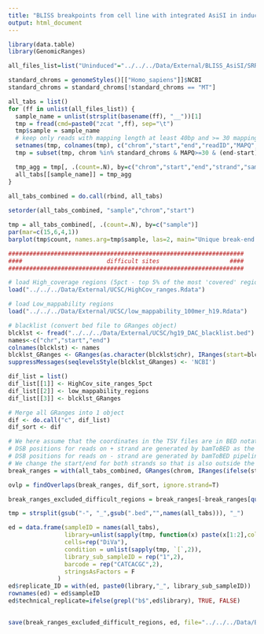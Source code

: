 ```yaml
---
title: "BLISS breakpoints from cell line with integrated AsiSI in induced/uninduced condition"
output: html_document
---
```


```r
library(data.table)
library(GenomicRanges)
```


```r
all_files_list=list("Uninduced"="../../../Data/External/BLISS_AsiSI/SRR5441981/BED/AsiSI_uninduced_positions.bed.gz","Induced"="../../../Data/External/BLISS_AsiSI/SRR5441980/BED/AsiSI_induced_positions.bed.gz")

standard_chroms = genomeStyles()[["Homo_sapiens"]]$NCBI
standard_chroms = standard_chroms[!standard_chroms == "MT"]

all_tabs = list()
for (ff in unlist(all_files_list)) {
  sample_name = unlist(strsplit(basename(ff), "__"))[1]
  tmp = fread(cmd=paste0("zcat ",ff), sep="\t")
  tmp$sample = sample_name
  # keep only reads with mapping length at least 40bp and >= 30 mapping quality
  setnames(tmp, colnames(tmp), c("chrom","start","end","readID","MAPQ","strand","sample"))
  tmp = subset(tmp, chrom %in% standard_chroms & MAPQ>=30 & (end-start) > 40)

  tmp_agg = tmp[, .(count=.N), by=c("chrom","start","end","strand","sample")]
  all_tabs[[sample_name]] = tmp_agg
}
  
all_tabs_combined = do.call(rbind, all_tabs)

setorder(all_tabs_combined, "sample","chrom","start")

```

```r
tmp = all_tabs_combined[, .(count=.N), by=c("sample")] 
par(mar=c(15,6,4,1))
barplot(tmp$count, names.arg=tmp$sample, las=2, main="Unique break-end site counts per sample")
```


```r
###################################################################
####                        difficult sites                    ####
###################################################################

# load High_coverage regions (5pct - top 5% of the most 'covered' regions; 1pct - top 1% of the most 'covered' regions)
load("../../../Data/External/UCSC/HighCov_ranges.Rdata")

# load Low_mappability regions
load("../../../Data/External/UCSC/low_mappability_100mer_h19.Rdata")

# blacklist (convert bed file to GRanges object)
blcklst <- fread("../../../Data/External/UCSC/hg19_DAC_blacklist.bed")
names<-c("chr","start","end")
colnames(blcklst) <- names
blcklst_GRanges <- GRanges(as.character(blcklst$chr), IRanges(start=blcklst$start, end=blcklst$end))
suppressMessages(seqlevelsStyle(blcklst_GRanges) <- 'NCBI')

dif_list = list()
dif_list[[1]] <- HighCov_site_ranges_5pct
dif_list[[2]] <- low_mappability_regions
dif_list[[3]] <- blcklst_GRanges

# Merge all GRanges into 1 object
dif <- do.call("c", dif_list)
dif_sort <- dif
```

```r
# We here assume that the coordinates in the TSV files are in BED notation (0-based coordinates, end is not included)
# DSB positions for reads on + strand are generated by bamToBED as the first in the genomic fragment
# DSB positions for reads on - strand are generated by bamToBED pipeline as the last within the genomic fragment (i.e. outside the fragment)
# We change the start/end for both strands so that is also outside the genomic fragment (note that all_tabs_combined has still coordinates in BED style)
break_ranges = with(all_tabs_combined, GRanges(chrom, IRanges(ifelse(strand=="+", start, end+1), ifelse(strand=="+", start, end+1)), strand = strand, read_count = count, index=1:nrow(all_tabs_combined), sampleID=sample))

ovlp = findOverlaps(break_ranges, dif_sort, ignore.strand=T)

break_ranges_excluded_difficult_regions = break_ranges[-break_ranges[queryHits(ovlp)]$index]

```

```r
tmp = strsplit(gsub("-", "_",gsub(".bed","",names(all_tabs))), "_")

ed = data.frame(sampleID = names(all_tabs), 
                library=unlist(sapply(tmp, function(x) paste(x[1:2],collapse="_"))),
                cells=rep("DiVa"),
                condition = unlist(sapply(tmp, `[`,2)),
                library_sub_sampleID = rep("1",2),
                barcode = rep("CATCACGC",2),
                stringsAsFactors = F
              )
ed$replicate_ID = with(ed, paste0(library,"_", library_sub_sampleID))
rownames(ed) = ed$sampleID
ed$technical_replicate=ifelse(grepl("b$",ed$library), TRUE, FALSE)
                
```


```r
save(break_ranges_excluded_difficult_regions, ed, file="../../../Data/BLISS_AsiSI/Filtered_break_end_sites.Rdata" )
```


